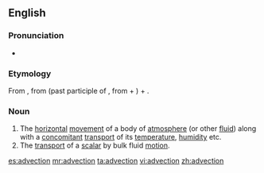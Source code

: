 ==English==

===Pronunciation===
* {{IPA|/ædvɛkʃən/}}

===Etymology===
From {{etyl|la}} {{term|advectio|advectio|act of bringing|lang=la}}, from {{term|advectus|lang=la}} (past participle of {{term|advehere|advehere|to carry to|lang=la}}, from {{term|ad-}} + {{term|vehere|vehere|to convey|lang=la}}) + {{term|-io}}.

===Noun===
{{wikipedia}}
{{en-noun|-}}

# The [[horizontal]] [[movement]] of a body of [[atmosphere]] (or other [[fluid]]) along with a [[concomitant]] [[transport]] of its [[temperature]], [[humidity]] etc.
# The [[transport]] of a [[scalar]] by bulk fluid [[motion]].

[[es:advection]]
[[mr:advection]]
[[ta:advection]]
[[vi:advection]]
[[zh:advection]]